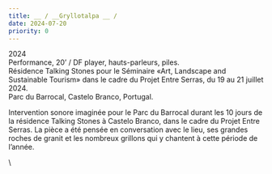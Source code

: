 ```yaml
---
title: __ / __Gryllotalpa __ /
date: 2024-07-20
priority: 0
---
```

2024\
Performance, 20’ / DF player, hauts-parleurs, piles.\
Résidence Talking Stones pour le Séminaire «Art, Landscape and Sustainable Tourism» dans le cadre du Projet Entre Serras, du 19 au 21 juillet 2024.\
Parc du Barrocal, Castelo Branco, Portugal.

Intervention sonore imaginée pour le Parc du Barrocal durant les 10 jours de la résidence Talking Stones à Castelo Branco, dans le cadre du Projet Entre Serras. La pièce a été pensée en conversation avec le lieu, ses grandes roches de granit et les nombreux grillons qui y chantent à cette période de l’année.

<VimeoEmbed videoId={1014255136} />

\\

<VimeoEmbed videoId={1014264635} />
